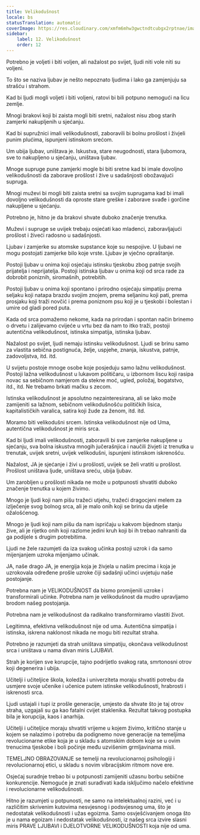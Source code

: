 ```yaml
---
title: Velikodušnost
locale: bs
statusTranslation: automatic
coverImage: https://res.cloudinary.com/xmfm6mhw3gwctndtcubgx2rptnae/image/upload/v1740337243/small_cover_educacion_fundamental_a051170f1c.webp
sidebar:
    label: 12. Velikodušnost
    order: 12
---
```

Potrebno je voljeti i biti voljen, ali nažalost po svijet, ljudi niti vole niti su voljeni.

To što se naziva ljubav je nešto nepoznato ljudima i lako ga zamjenjuju sa strašću i strahom.

Kad bi ljudi mogli voljeti i biti voljeni, ratovi bi bili potpuno nemogući na licu zemlje.

Mnogi brakovi koji bi zaista mogli biti sretni, nažalost nisu zbog starih zamjerki nakupljenih u sjećanju.

Kad bi supružnici imali velikodušnosti, zaboravili bi bolnu prošlost i živjeli punim plućima, ispunjeni istinskom srećom.

Um ubija ljubav, uništava je. Iskustva, stare neugodnosti, stara ljubomora, sve to nakupljeno u sjećanju, uništava ljubav.

Mnoge supruge pune zamjerki mogle bi biti sretne kad bi imale dovoljno velikodušnosti da zaborave prošlost i žive u sadašnjosti obožavajući supruga.

Mnogi muževi bi mogli biti zaista sretni sa svojim suprugama kad bi imali dovoljno velikodušnosti da oproste stare greške i zaborave svađe i gorčine nakupljene u sjećanju.

Potrebno je, hitno je da brakovi shvate duboko značenje trenutka.

Muževi i supruge se uvijek trebaju osjećati kao mladenci, zaboravljajući prošlost i živeći radosno u sadašnjosti.

Ljubav i zamjerke su atomske supstance koje su nespojive. U ljubavi ne mogu postojati zamjerke bilo koje vrste. Ljubav je vječno opraštanje.

Postoji ljubav u onima koji osjećaju istinsku tjeskobu zbog patnje svojih prijatelja i neprijatelja. Postoji istinska ljubav u onima koji od srca rade za dobrobit poniznih, siromašnih, potrebitih.

Postoji ljubav u onima koji spontano i prirodno osjećaju simpatiju prema seljaku koji natapa brazdu svojim znojem, prema seljaninu koji pati, prema prosjaku koji traži novčić i prema poniznom psu koji je u tjeskobi i bolestan i umire od gladi pored puta.

Kada od srca pomažemo nekome, kada na prirodan i spontan način brinemo o drvetu i zalijevamo cvijeće u vrtu bez da nam to itko traži, postoji autentična velikodušnost, istinska simpatija, istinska ljubav.

Nažalost po svijet, ljudi nemaju istinsku velikodušnost. Ljudi se brinu samo za vlastita sebična postignuća, želje, uspjehe, znanja, iskustva, patnje, zadovoljstva, itd. itd.

U svijetu postoje mnoge osobe koje posjeduju samo lažnu velikodušnost. Postoji lažna velikodušnost u lukavom političaru, u izbornom liscu koji rasipa novac sa sebičnom namjerom da stekne moć, ugled, položaj, bogatstvo, itd., itd. Ne trebamo brkati mačku s zecom.

Istinska velikodušnost je apsolutno nezainteresirana, ali se lako može zamijeniti sa lažnom, sebičnom velikodušnošću političkih lisica, kapitalističkih varalica, satira koji žude za ženom, itd. itd.

Moramo biti velikodušni srcem. Istinska velikodušnost nije od Uma, autentična velikodušnost je miris srca.

Kad bi ljudi imali velikodušnosti, zaboravili bi sve zamjerke nakupljene u sjećanju, sva bolna iskustva mnogih jučerašnjica i naučili živjeti iz trenutka u trenutak, uvijek sretni, uvijek velikodušni, ispunjeni istinskom iskrenošću.

Nažalost, JA je sjećanje i živi u prošlosti, uvijek se želi vratiti u prošlost. Prošlost uništava ljude, uništava sreću, ubija ljubav.

Um zarobljen u prošlosti nikada ne može u potpunosti shvatiti duboko značenje trenutka u kojem živimo.

Mnogo je ljudi koji nam pišu tražeći utjehu, tražeći dragocjeni melem za izlječenje svog bolnog srca, ali je malo onih koji se brinu da utješe ožalošćenog.

Mnogo je ljudi koji nam pišu da nam ispričaju u kakvom bijednom stanju žive, ali je rijetko onih koji razlome jedini kruh koji bi ih trebao nahraniti da ga podijele s drugim potrebitima.

Ljudi ne žele razumjeti da iza svakog učinka postoji uzrok i da samo mijenjanjem uzroka mijenjamo učinak.

JA, naše drago JA, je energija koja je živjela u našim precima i koja je uzrokovala određene prošle uzroke čiji sadašnji učinci uvjetuju naše postojanje.

Potrebna nam je VELIKODUŠNOST da bismo promijenili uzroke i transformirali učinke. Potrebna nam je velikodušnost da mudro upravljamo brodom našeg postojanja.

Potrebna nam je velikodušnost da radikalno transformiramo vlastiti život.

Legitimna, efektivna velikodušnost nije od uma. Autentična simpatija i istinska, iskrena naklonost nikada ne mogu biti rezultat straha.

Potrebno je razumjeti da strah uništava simpatiju, okončava velikodušnost srca i uništava u nama divan miris LJUBAVI.

Strah je korijen sve korupcije, tajno podrijetlo svakog rata, smrtonosni otrov koji degenerira i ubija.

Učitelji i učiteljice škola, koledža i univerziteta moraju shvatiti potrebu da usmjere svoje učenike i učenice putem istinske velikodušnosti, hrabrosti i iskrenosti srca.

Ljudi ustajali i tupi iz prošle generacije, umjesto da shvate što je taj otrov straha, uzgajali su ga kao fatalni cvijet staklenika. Rezultat takvog postupka bila je korupcija, kaos i anarhija.

Učitelji i učiteljice moraju shvatiti vrijeme u kojem živimo, kritično stanje u kojem se nalazimo i potrebu da podignemo nove generacije na temeljima revolucionarne etike koja je u skladu s atomskim dobom koje se u ovim trenucima tjeskobe i boli počinje među uzvišenim grmljavinama misli.

TEMELJNO OBRAZOVANJE se temelji na revolucionarnoj psihologiji i revolucionarnoj etici, u skladu s novim vibracijskim ritmom nove ere.

Osjećaj suradnje trebao bi u potpunosti zamijeniti užasnu borbu sebične konkurencije. Nemoguće je znati surađivati kada isključimo načelo efektivne i revolucionarne velikodušnosti.

Hitno je razumjeti u potpunosti, ne samo na intelektualnoj razini, već i u različitim skrivenim kutovima nesvjesnog i podsvjesnog uma, što je nedostatak velikodušnosti i užas egoizma. Samo osvješćivanjem onoga što je u nama egoizam i nedostatak velikodušnosti, iz našeg srca izvire slasni miris PRAVE LJUBAVI i DJELOTVORNE VELIKODUŠNOSTI koja nije od uma.

